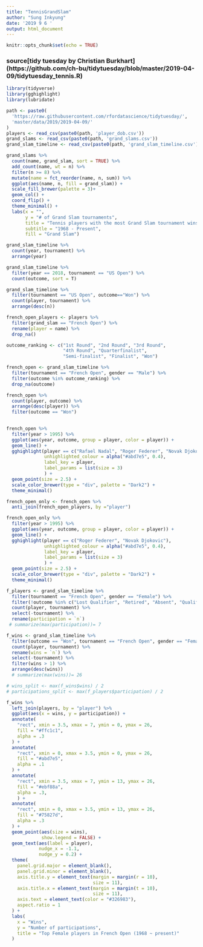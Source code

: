 ```yaml
---
title: "TennisGrandSlam"
author: "Sung Inkyung"
date: '2019 9 6 '
output: html_document
---
```


```r
knitr::opts_chunk$set(echo = TRUE)
```
### source[tidy tuesday by Christian Burkhart] (https://github.com/ch-bu/tidytuesday/blob/master/2019-04-09/tidytuesday_tennis.R)
```r
library(tidyverse)
library(gghighlight)
library(lubridate)
```

```r
path <- paste0(
  'https://raw.githubusercontent.com/rfordatascience/tidytuesday/',
  'master/data/2019/2019-04-09/'
)
players <- read_csv(paste0(path, 'player_dob.csv'))
grand_slams <- read_csv(paste0(path, 'grand_slams.csv'))
grand_slam_timeline <- read_csv(paste0(path, 'grand_slam_timeline.csv'))
```
```r
grand_slams %>% 
  count(name, grand_slam, sort = TRUE) %>% 
  add_count(name, wt = n) %>% 
  filter(n >= 8) %>% 
  mutate(name = fct_reorder(name, n, sum)) %>% 
  ggplot(aes(name, n, fill = grand_slam)) +
  scale_fill_brewer(palette = 3)+
  geom_col() +
  coord_flip() +
  theme_minimal() +
  labs(x = "",
       y = "# of Grand Slam tournaments",
       title = "Tennis players with the most Grand Slam tournament wins",
       subtitle = "1968 - Present",
       fill = "Grand Slam")

grand_slam_timeline %>% 
  count(year, tournament) %>% 
  arrange(year)

grand_slam_timeline %>% 
  filter(year == 2018, tournament == "US Open") %>% 
  count(outcome, sort = T)

grand_slam_timeline %>%
  filter(tournament == "US Open", outcome=="Won") %>% 
  count(player, tournament) %>% 
  arrange(desc(n))


```
 
```r
french_open_players <- players %>% 
  filter(grand_slam == "French Open") %>% 
  rename(player = name) %>% 
  drop_na() 
```

```r
outcome_ranking <- c("1st Round", "2nd Round", "3rd Round", 
                     "4th Round", "Quarterfinalist",
                     "Semi-finalist", "Finalist", "Won")

french_open <- grand_slam_timeline %>% 
  filter(tournament == "French Open", gender == "Male") %>% 
  filter(outcome %in% outcome_ranking) %>% 
  drop_na(outcome) 

french_open %>% 
  count(player, outcome) %>% 
  arrange(desc(player)) %>% 
  filter(outcome == "Won") 
  
```

```r
french_open %>% 
  filter(year > 1995) %>% 
  ggplot(aes(year, outcome, group = player, color = player)) +
  geom_line() +
  gghighlight(player == c("Rafael Nadal", "Roger Federer", "Novak Djokovic"),
              unhighlighted_colour = alpha("#abd7e5", 0.4),
              label_key = player,
              label_params = list(size = 3)
              ) +
  geom_point(size = 2.5) +
  scale_color_brewer(type = "div", palette = "Dark2") +
  theme_minimal()
```

```r
french_open_only <- french_open %>%  
  anti_join(french_open_players, by ="player") 

french_open_only %>%
  filter(year > 1995) %>% 
  ggplot(aes(year, outcome, group = player, color = player)) +
  geom_line() +
  gghighlight(player == c("Roger Federer", "Novak Djokovic"),
              unhighlighted_colour = alpha("#abd7e5", 0.4),
              label_key = player,
              label_params = list(size = 3)
              ) +
  geom_point(size = 2.5) +
  scale_color_brewer(type = "div", palette = "Dark2") +
  theme_minimal()

```
```r
f_players <- grand_slam_timeline %>%
  filter(tournament == "French Open", gender == "Female") %>%
  filter(!outcome %in% c("Lost Qualifier", "Retired", "Absent", "Qualification Stage 1")) %>%
  count(player, tournament) %>%
  select(-tournament) %>%
  rename(participation = `n`) 
 # summarize(max(participation))= 7

f_wins <- grand_slam_timeline %>%
  filter(outcome == "Won", tournament == "French Open", gender == "Female") %>%
  count(player, tournament) %>%
  rename(wins = `n`) %>%
  select(-tournament) %>%
  filter(wins > 1) %>%
  arrange(desc(wins))
  # summarize(max(wins))= 26

# wins_split <- max(f_wins$wins) / 2
# participations_split <- max(f_players$participation) / 2
```

```r
f_wins %>% 
  left_join(players, by = "player") %>%
  ggplot(aes(x = wins, y = participation)) + 
  annotate(
    "rect", xmin = 3.5, xmax = 7, ymin = 0, ymax = 26, 
    fill = "#ffc1c1", 
    alpha = .3
  ) +
  annotate(
    "rect", xmin = 0, xmax = 3.5, ymin = 0, ymax = 26, 
    fill = "#abd7e5", 
    alpha = .1
  ) +
  annotate(
    "rect", xmin = 3.5, xmax = 7, ymin = 13, ymax = 26, 
    fill = "#ebf88a", 
    alpha = .3,
    ) +
  annotate(
    "rect", xmin = 0, xmax = 3.5, ymin = 13, ymax = 26, 
    fill = "#75827d", 
    alpha = .3
  ) +
  geom_point(aes(size = wins),
             show.legend = FALSE) +
  geom_text(aes(label = player),
            nudge_x = -1.1,
            nudge_y = 0.2) +
  theme(
    panel.grid.major = element_blank(),
    panel.grid.minor = element_blank(),
    axis.title.y = element_text(margin = margin(r = 10), 
                                size = 11),
    axis.title.x = element_text(margin = margin(t = 10),
                                size = 11),
    axis.text = element_text(color = "#326983"),
    aspect.ratio = 1
  ) +
  labs(
    x = "Wins",
    y = "Number of participations",
    title = "Top Female players in French Open (1968 ~ present)"
  ) 

```
